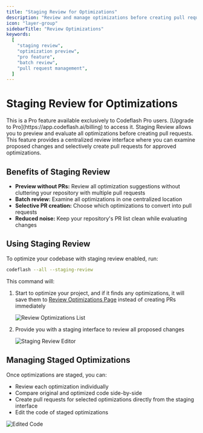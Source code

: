 ```yaml
---
title: "Staging Review for Optimizations"
description: "Review and manage optimizations before creating pull requests with staging mode"
icon: "layer-group"
sidebarTitle: "Review Optimizations"
keywords:
  [
    "staging review",
    "optimization preview",
    "pro feature",
    "batch review",
    "pull request management",
  ]
---
```


# Staging Review for Optimizations

<Note>
  This is a Pro feature available exclusively to Codeflash Pro users. [Upgrade to
  Pro](https://app.codeflash.ai/billing) to access it.
</Note>
Staging Review allows you to preview and evaluate all optimizations before creating pull requests. This
feature provides a centralized review interface where you can examine proposed changes and selectively
create pull requests for approved optimizations.

## Benefits of Staging Review

- **Preview without PRs:** Review all optimization suggestions without cluttering your repository with multiple pull requests
- **Batch review:** Examine all optimizations in one centralized location
- **Selective PR creation:** Choose which optimizations to convert into pull requests
- **Reduced noise:** Keep your repository's PR list clean while evaluating changes

## Using Staging Review

To optimize your codebase with staging review enabled, run:

```bash
codeflash --all --staging-review
```

This command will:


1. Start to optimize your project, and if it finds any optimizations, it will save them to [Review Optimizations Page](https://app.codeflash.ai/review-optimizations) instead of creating PRs immediately

   ![Review Optimizations List](../images/review-optimizations.png)

2. Provide you with a staging interface to review all proposed changes

   ![Staging Review Editor](../images/editor.png)

## Managing Staged Optimizations

Once optimizations are staged, you can:
- Review each optimization individually
- Compare original and optimized code side-by-side
- Create pull requests for selected optimizations directly from the staging interface
- Edit the code of staged optimizations 

![Edited Code](../images/edited-code.png)

